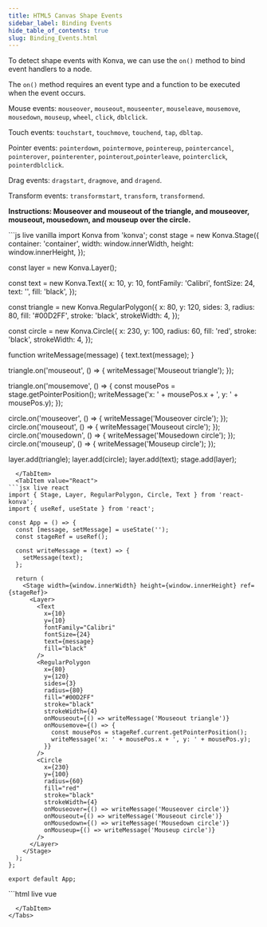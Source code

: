 ---
title: HTML5 Canvas Shape Events
sidebar_label: Binding Events
hide_table_of_contents: true
slug: Binding_Events.html
---

To detect shape events with Konva, we can use the `on()` method to bind event handlers to a node.

The `on()` method requires an event type and a function to be executed when the event occurs.

Mouse events: `mouseover`, `mouseout`, `mouseenter`, `mouseleave`, `mousemove`, `mousedown`, `mouseup`, `wheel`, `click`, `dblclick`.

Touch events: `touchstart`, `touchmove`, `touchend`, `tap`, `dbltap`.

Pointer events: `pointerdown`, `pointermove`, `pointereup`, `pointercancel`, `pointerover`, `pointerenter`, `pointerout`,`pointerleave`, `pointerclick`, `pointerdblclick`.

Drag events: `dragstart`, `dragmove`, and `dragend`.

Transform events: `transformstart`, `transform`, `transformend`.

**Instructions: Mouseover and mouseout of the triangle, and mouseover, mouseout, mousedown, and mouseup over the circle.**


<Tabs>
  <TabItem value="Vanilla" default>
```js live vanilla
import Konva from 'konva';
const stage = new Konva.Stage({
  container: 'container',
  width: window.innerWidth,
  height: window.innerHeight,
});

const layer = new Konva.Layer();

const text = new Konva.Text({
x: 10,
y: 10,
fontFamily: 'Calibri',
fontSize: 24,
text: '',
fill: 'black',
});

const triangle = new Konva.RegularPolygon({
x: 80,
y: 120,
sides: 3,
radius: 80,
fill: '#00D2FF',
stroke: 'black',
strokeWidth: 4,
});

const circle = new Konva.Circle({
x: 230,
y: 100,
radius: 60,
fill: 'red',
stroke: 'black',
strokeWidth: 4,
});

function writeMessage(message) {
text.text(message);
}

triangle.on('mouseout', () => {
writeMessage('Mouseout triangle');
});

triangle.on('mousemove', () => {
const mousePos = stage.getPointerPosition();
writeMessage('x: ' + mousePos.x + ', y: ' + mousePos.y);
});

circle.on('mouseover', () => {
writeMessage('Mouseover circle');
});
circle.on('mouseout', () => {
writeMessage('Mouseout circle');
});
circle.on('mousedown', () => {
writeMessage('Mousedown circle');
});
circle.on('mouseup', () => {
writeMessage('Mouseup circle');
});

layer.add(triangle);
layer.add(circle);
layer.add(text);
stage.add(layer);

````
  </TabItem>
  <TabItem value="React">
```jsx live react
import { Stage, Layer, RegularPolygon, Circle, Text } from 'react-konva';
import { useRef, useState } from 'react';

const App = () => {
  const [message, setMessage] = useState('');
  const stageRef = useRef();

  const writeMessage = (text) => {
    setMessage(text);
  };

  return (
    <Stage width={window.innerWidth} height={window.innerHeight} ref={stageRef}>
      <Layer>
        <Text
          x={10}
          y={10}
          fontFamily="Calibri"
          fontSize={24}
          text={message}
          fill="black"
        />
        <RegularPolygon
          x={80}
          y={120}
          sides={3}
          radius={80}
          fill="#00D2FF"
          stroke="black"
          strokeWidth={4}
          onMouseout={() => writeMessage('Mouseout triangle')}
          onMousemove={() => {
            const mousePos = stageRef.current.getPointerPosition();
            writeMessage('x: ' + mousePos.x + ', y: ' + mousePos.y);
          }}
        />
        <Circle
          x={230}
          y={100}
          radius={60}
          fill="red"
          stroke="black"
          strokeWidth={4}
          onMouseover={() => writeMessage('Mouseover circle')}
          onMouseout={() => writeMessage('Mouseout circle')}
          onMousedown={() => writeMessage('Mousedown circle')}
          onMouseup={() => writeMessage('Mouseup circle')}
        />
      </Layer>
    </Stage>
  );
};

export default App;
````

  </TabItem>
  <TabItem value="Vue">
```html live vue
<template>
  <v-stage :config="stageSize" ref="stageRef">
    <v-layer>
      <v-text :config="textConfig" />
      <v-regular-polygon
        :config="triangleConfig"
        @mouseout="writeMessage('Mouseout triangle')"
        @mousemove="handleTriangleMouseMove"
      />
      <v-circle
        :config="circleConfig"
        @mouseover="writeMessage('Mouseover circle')"
        @mouseout="writeMessage('Mouseout circle')"
        @mousedown="writeMessage('Mousedown circle')"
        @mouseup="writeMessage('Mouseup circle')"
      />
    </v-layer>
  </v-stage>
</template>

<script setup>
import { ref } from 'vue';

const stageRef = ref(null);
const message = ref('');

const stageSize = {
  width: window.innerWidth,
  height: window.innerHeight
};

const textConfig = {
  x: 10,
  y: 10,
  fontFamily: 'Calibri',
  fontSize: 24,
  text: message,
  fill: 'black'
};

const triangleConfig = {
  x: 80,
  y: 120,
  sides: 3,
  radius: 80,
  fill: '#00D2FF',
  stroke: 'black',
  strokeWidth: 4
};

const circleConfig = {
  x: 230,
  y: 100,
  radius: 60,
  fill: 'red',
  stroke: 'black',
  strokeWidth: 4
};

const writeMessage = (text) => {
  message.value = text;
};

const handleTriangleMouseMove = () => {
  const mousePos = stageRef.value.getNode().getPointerPosition();
  writeMessage('x: ' + mousePos.x + ', y: ' + mousePos.y);
};
</script>

```
  </TabItem>
</Tabs>
